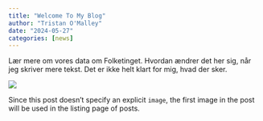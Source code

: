```yaml
---
title: "Welcome To My Blog"
author: "Tristan O'Malley"
date: "2024-05-27"
categories: [news]
---
```


Lær mere om vores data om Folketinget. Hvordan ændrer det her sig, når jeg skriver mere tekst. Det er ikke helt klart for mig, hvad der sker. 

![](thumbnail.jpg)

Since this post doesn't specify an explicit `image`, the first image in the post will be used in the listing page of posts.
